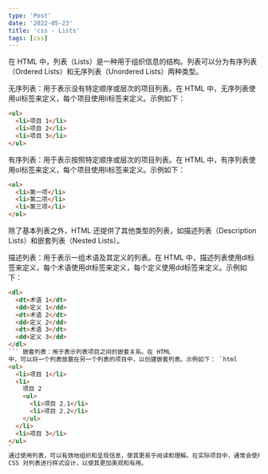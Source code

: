 ```yaml
---
type: 'Post'
date: '2022-05-23'
title: 'css - Lists'
tags: [css]
---
```


在 HTML 中，列表（Lists）是一种用于组织信息的结构。列表可以分为有序列表（Ordered Lists）和无序列表（Unordered Lists）两种类型。

无序列表：用于表示没有特定顺序或层次的项目列表。在 HTML 中，无序列表使用ul标签来定义，每个项目使用li标签来定义。示例如下：

```html
<ul>
  <li>项目 1</li>
  <li>项目 2</li>
  <li>项目 3</li>
</ul>
```

有序列表：用于表示按照特定顺序或层次的项目列表。在 HTML 中，有序列表使用ol标签来定义，每个项目使用li标签来定义。示例如下：

```html
<ol>
  <li>第一项</li>
  <li>第二项</li>
  <li>第三项</li>
</ol>
```

除了基本列表之外，HTML 还提供了其他类型的列表，如描述列表（Description Lists）和嵌套列表（Nested Lists）。

描述列表：用于表示一组术语及其定义的列表。在 HTML 中，描述列表使用dl标签来定义，每个术语使用dt标签来定义，每个定义使用dd标签来定义。示例如下：

````html
<dl>
  <dt>术语 1</dt>
  <dd>定义 1</dd>
  <dt>术语 2</dt>
  <dd>定义 2</dd>
  <dt>术语 3</dt>
  <dd>定义 3</dd>
</dl>
``` 嵌套列表：用于表示列表项目之间的嵌套关系。在 HTML
中，可以将一个列表放置在另一个列表的项目中，以创建嵌套列表。示例如下： `html
<ul>
  <li>项目 1</li>
  <li>
    项目 2
    <ul>
      <li>项目 2.1</li>
      <li>项目 2.2</li>
    </ul>
  </li>
  <li>项目 3</li>
</ul>
`
通过使用列表，可以有效地组织和呈现信息，使其更易于阅读和理解。在实际项目中，通常会使用
CSS 对列表进行样式设计，以使其更加美观和有用。
````
